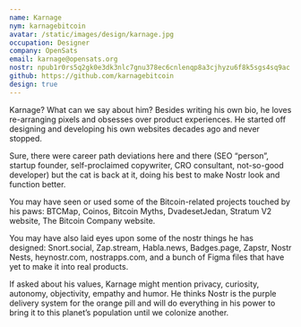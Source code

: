 ```yaml
---
name: Karnage
nym: karnagebitcoin
avatar: /static/images/design/karnage.jpg
occupation: Designer
company: OpenSats
email: karnage@opensats.org
nostr: npub1r0rs5q2gk0e3dk3nlc7gnu378ec6cnlenqp8a3cjhyzu6f8k5sgs4sq9ac
github: https://github.com/karnagebitcoin
design: true
---
```


Karnage? What can we say about him? Besides writing his own bio, he loves
re-arranging pixels and obsesses over product experiences.  He started off
designing and developing his own websites decades ago and never stopped.

Sure, there were career path deviations here and there (SEO “person”, startup
founder, self-proclaimed copywriter, CRO consultant, not-so-good developer) but
the cat is back at it, doing his best to make Nostr look and function better.

You may have seen or used some of the Bitcoin-related projects touched by his
paws: BTCMap, Coinos, Bitcoin Myths, DvadesetJedan, Stratum V2 website, The
Bitcoin Company website.

You may have also laid eyes upon some of the nostr things he has designed:
Snort.social, Zap.stream, Habla.news, Badges.page, Zapstr, Nostr Nests,
heynostr.com, nostrapps.com, and a bunch of Figma files that have yet to make it
into real products.

If asked about his values, Karnage might mention privacy, curiosity, autonomy,
objectivity, empathy and humor. He thinks Nostr is the purple delivery system
for the orange pill and will do everything in his power to bring it to this
planet’s population until we colonize another.
